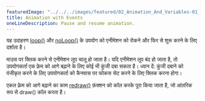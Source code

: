 ---
featuredImage: "../../../images/featured/02_Animation_And_Variables-01_Animation_With_Events-thumbnail.png"
title: Animation with Events
oneLineDescription: Pause and resume animation.
---

यह उदाहरण <a href='https://p5js.org/reference/#/p5/loop'>loop()</a> और <a href='https://p5js.org/reference/#/p5/noLoop'>noLoop()</a> के उपयोग को एनीमेशन को रोकने और फिर से शुरू करने के लिए दर्शाता है।

माउस पर क्लिक करने से एनीमेशन लूप चालू हो जाता है। यदि एनीमेशन लूप बंद हो जाता है, तो उपयोगकर्ता एक फ्रेम को आगे बढ़ाने के लिए कोई भी कुंजी दबा सकता है। ध्यान दें: कुंजी दबाने को पंजीकृत करने के लिए उपयोगकर्ता को कैनवास पर फोकस सेट करने के लिए क्लिक करना होगा।

एकल फ़्रेम को आगे बढ़ाने का काम <a href='https://p5js.org/reference/#/p5/redraw'>redraw()</a> फ़ंक्शन को कॉल करके पूरा किया जाता है, जो आंतरिक रूप से draw() कॉल करता है।